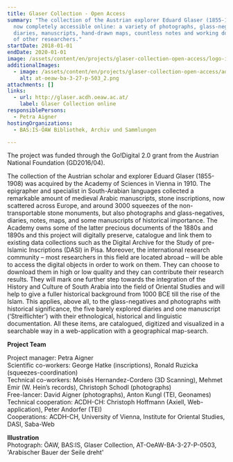 ```yaml
---
title: Glaser Collection - Open Access
summary: "The collection of the Austrian explorer Eduard Glaser (1855-1908) is
  now completely accessible online: a variety of photographs, glass-negatives,
  diaries, manuscripts, hand-drawn maps, countless notes and working documents
  of other researchers."
startDate: 2018-01-01
endDate: 2020-01-01
image: /assets/content/en/projects/glaser-collection-open-access/logo-ibex-gross_2.png
additionalImages:
  - image: /assets/content/en/projects/glaser-collection-open-access/additionalImages/at-oeaw-ba-3-27-p-503_2.png
    alt: at-oeaw-ba-3-27-p-503_2.png
attachments: []
links:
  - url: http://glaser.acdh.oeaw.ac.at/
    label: Glaser Collection online
responsiblePersons:
  - Petra Aigner
hostingOrganizations:
  - BAS:IS-ÖAW Bibliothek, Archiv und Sammlungen

---
```

The project was funded through the Go!Digital 2.0 grant from the Austrian National Foundation (GD2016/04).

The collection of the Austrian scholar and explorer Eduard Glaser (1855-1908) was acquired by the Academy of Sciences in Vienna in 1910. The epigrapher and specialist in South-Arabian languages collected a remarkable amount of medieval Arabic manuscripts, stone inscriptions, now scattered across Europe, and around 3000 squeezes of the non-transportable stone monuments, but also photographs and glass-negatives, diaries, notes, maps, and some manuscripts of historical importance. The Academy owns some of the latter precious documents of the 1880s and 1890s and this project will digitally preserve, catalogue and link them to existing data collections such as the Digital Archive for the Study of pre-Islamic Inscriptions (DASI) in Pisa. Moreover, the international research community – most researchers in this field are located abroad – will be able to access the digital objects in order to work on them. They can choose to download them in high or low quality and they can contribute their research results. They will mark one further step towards the integration of the History and Culture of South Arabia into the field of Oriental Studies and will help to give a fuller historical background from 1000 BCE till the rise of the Islam. This applies, above all, to the glass-negatives and photographs with historical significance, the five barely explored diaries and one manuscript (‘Streiflichter’) with their ethnological, historical and linguistic documentation. All these items, are catalogued, digitized and visualized in a searchable way in a web-application with a geographical map-search.

**Project Team**

Project manager: Petra Aigner  
Scientific co-workers: George Hatke (inscriptions), Ronald Ruzicka (squeezes-coordination)  
Technical co-workers: Moisés Hernandez-Cordero (3D Scanning), Mehmet Emir (W. Hein’s records), Christoph Schodl (photographs)  
Free-lancer: David Aigner (photographs), Anton Kungl (TEI, Geonames)  
Technical cooperation: ACDH-CH: Christoph Hoffmann (Axiell, Web-application), Peter Andorfer (TEI)  
Cooperations: ACDH-CH, University of Vienna, Institute for Oriental Studies, DASI, Saba-Web

**Illustration**  
Photograph: ÖAW, BAS:IS, Glaser Collection, AT-OeAW-BA-3-27-P-0503, 'Arabischer Bauer der Seile dreht'